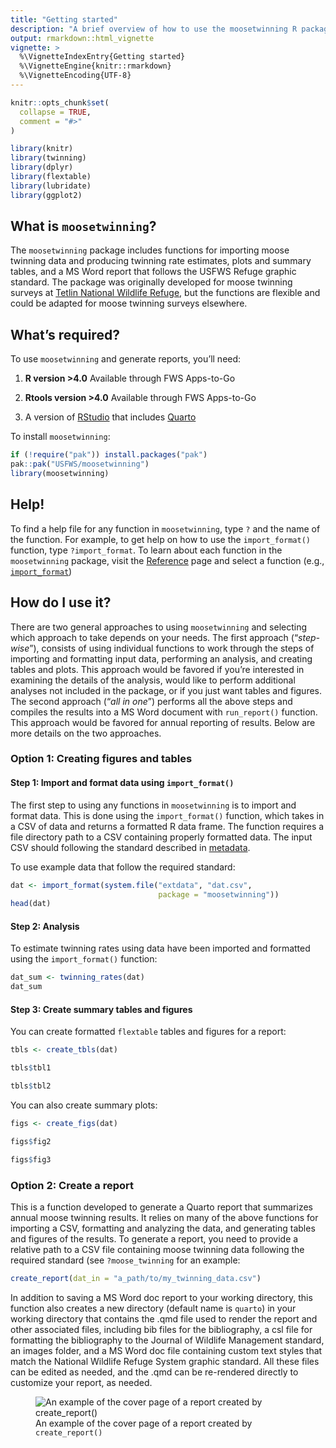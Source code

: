```yaml
---
title: "Getting started"
description: "A brief overview of how to use the moosetwinning R package"
output: rmarkdown::html_vignette
vignette: >
  %\VignetteIndexEntry{Getting started}
  %\VignetteEngine{knitr::rmarkdown}
  %\VignetteEncoding{UTF-8}
---
```


```r
knitr::opts_chunk$set(
  collapse = TRUE,
  comment = "#>"
)
```

```r
library(knitr)
library(twinning)
library(dplyr)
library(flextable)
library(lubridate)
library(ggplot2)
```


## What is `moosetwinning`?

The `moosetwinning` package includes functions for importing moose twinning data and producing twinning rate estimates, plots and summary tables, and a MS Word report that follows the USFWS Refuge graphic standard. The package was originally developed for moose twinning surveys at [Tetlin National Wildlife Refuge](https://iris.fws.gov/APPS/ServCat/Reference/Profile/145850), but the functions are flexible and could be adapted for moose twinning surveys elsewhere. 


## What's required?

To use `moosetwinning` and generate reports, you’ll need:

1.  **R version \>4.0** Available through FWS Apps-to-Go

2.  **Rtools version \>4.0** Available through FWS Apps-to-Go

3. A version of [RStudio](https://posit.co/download/rstudio-desktop/) that includes [Quarto](https://quarto.org/)

To install `moosetwinning`:  

``` r
if (!require("pak")) install.packages("pak")  
pak::pak("USFWS/moosetwinning")  
library(moosetwinning)
```


## Help!

To find a help file for any function in `moosetwinning`, type `?` and the name of the function. For example, to get help on how to use the `import_format()` function, type `?import_format`. To learn about each function in the `moosetwinning` package, visit the [Reference](https://usfws.github.io/moosetwinning/reference/index.html) page and select a function (e.g., [`import_format`](https://usfws.github.io/moosetwinning/reference/import_format.html))

## How do I use it?  

There are two general approaches to using `moosetwinning` and selecting which approach to take depends on your needs. The first approach ("*step-wise*"), consists of using individual functions to work through the steps of importing and formatting input data, performing an analysis, and creating tables and plots. This approach would be favored if you're interested in examining the details of the analysis, would like to perform additional analyses not included in the package, or if you just want tables and figures. The second approach ("*all in one*") performs all the above steps and compiles the results into a MS Word document with `run_report()` function. This approach would be favored for annual reporting of results. Below are more details on the two approaches.


### Option 1: Creating figures and tables

#### Step 1: Import and format data using `import_format()`

The first step to using any functions in `moosetwinning` is to import and format data. This is done using the `import_format()` function, which takes in a CSV of data and returns a formatted R data frame. The function requires a file directory path to a CSV containing properly formatted data. The input CSV should following the standard described in [metadata](https://iris.fws.gov/APPS/ServCat/Reference/Profile/179584).

To use example data that follow the required standard:

``` r
dat <- import_format(system.file("extdata", "dat.csv", 
                                 package = "moosetwinning"))
head(dat)
```


#### Step 2: Analysis

To estimate twinning rates using data have been imported and formatted using the `import_format()` function:

``` r
dat_sum <- twinning_rates(dat)
dat_sum
```


#### Step 3: Create summary tables and figures

You can create formatted `flextable` tables and figures for a report:

``` r
tbls <- create_tbls(dat)
```

``` r
tbls$tbl1
```

``` r
tbls$tbl2
```

You can also create summary plots:

``` r
figs <- create_figs(dat)
```

``` r
figs$fig2
```

``` r
figs$fig3
```


### Option 2: Create a report

This is a function developed to generate a Quarto report that summarizes annual moose twinning results. It relies on many of the above functions for importing a CSV, formatting and analyzing the data, and generating tables and figures of the results. To generate a report, you need to provide a relative path to a CSV file containing moose twinning data following the required standard (see `?moose_twinning` for an example:

```r
create_report(dat_in = "a_path/to/my_twinning_data.csv")
```

In addition to saving a MS Word doc report to your working directory, this function also creates a new directory (default name is `quarto`) in your working directory that contains the .qmd file used to render the report and other associated files, including bib files for the bibliography, a csl file for formatting the bibliography to the Journal of Wildlife Management standard, an images folder, and a MS Word doc file containing custom text styles that match the National Wildlife Refuge System graphic standard. All these files can be edited as needed, and the .qmd can be re-rendered directly to customize your report, as needed.

![An example of the cover page of a report created by `create_report()`](./images/report.png){fig-alt="The cover page of an example report created from the create_report function."}
